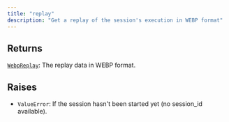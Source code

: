 ```yaml
---
title: "replay"
description: "Get a replay of the session's execution in WEBP format"
---
```





## Returns

[`WebpReplay`](../misc/webpreplay): The replay data in WEBP format.

## Raises

- `ValueError`: If the session hasn't been started yet (no session_id available).
